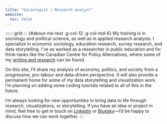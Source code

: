 ```yaml
---
title: "Sociologist | Research analyst"
website:
  toc: false
---
```


:::::: grid
::: {#about-me-text .g-col-12 .g-col-md-6}
My training is in sociology and political science, as well as in applied research analysis. I specialize in economic sociology, education research, survey research, and data storytelling. I've as worked as a researcher in public education and for think-tanks like the Canadian Centre for Policy Alternatives, where some of my [writing and research](https://www.policyalternatives.ca/news-research/author/ryan-romard/) can be found.

On this site, I'll share my analysis of economy, politics, and society from a progressive, pro-labour and data-driven perspective. It will also provide a permanent home for some of my data storytelling and visualization work. I'm planning on adding some coding tutorials related to all of this in the future.

I’m always looking for new opportunities to bring data to life through research, visualizations, or storytelling. If you have an idea or project in mind, feel free to get in touch on [Linkedin](https://www.linkedin.com/in/ryanromard/) or [Bluesky](https://bsky.app/profile/rromard.bsky.social)—I’d be happy to discuss how we can work together.
:::

:::: {.g-col-12 .g-col-md-6}

<div style="min-height:469px" id="datawrapper-vis-mmBo6"><script type="text/javascript" defer src="https://datawrapper.dwcdn.net/mmBo6/embed.js" charset="utf-8" data-target="#datawrapper-vis-mmBo6"></script><noscript><img src="https://datawrapper.dwcdn.net/mmBo6/full.png" alt="" /></noscript></div>

::::::
